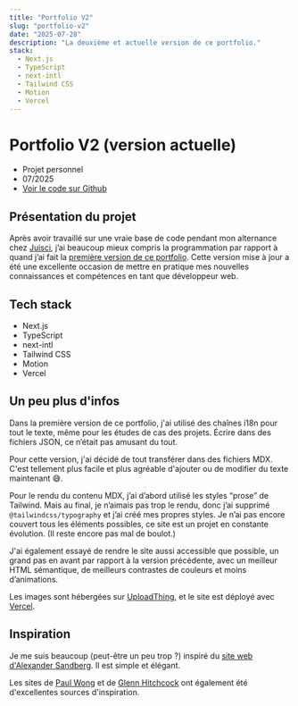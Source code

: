 ```yaml
---
title: "Portfolio V2"
slug: "portfolio-v2"
date: "2025-07-28"
description: "La deuxième et actuelle version de ce portfolio."
stack:
  - Next.js
  - TypeScript
  - next-intl
  - Tailwind CSS
  - Motion
  - Vercel
---
```


# Portfolio V2 (version actuelle)

- Projet personnel
- 07/2025
- [Voir le code sur Github](https://github.com/lemathurin/portfolio/tree/main)

## Présentation du projet

Après avoir travaillé sur une vraie base de code pendant mon alternance chez [Juisci](https://www.juisci.com/), j’ai beaucoup mieux compris la programmation par rapport à quand j’ai fait la [première version de ce portfolio](/projects/portfolio-v1). Cette version mise à jour a été une excellente occasion de mettre en pratique mes nouvelles connaissances et compétences en tant que développeur web.

## Tech stack

- Next.js
- TypeScript
- next-intl
- Tailwind CSS
- Motion
- Vercel

## Un peu plus d'infos

Dans la première version de ce portfolio, j'ai utilisé des chaînes i18n pour tout le texte, même pour les études de cas des projets. Écrire dans des fichiers JSON, ce n’était pas amusant du tout.

Pour cette version, j'ai décidé de tout transférer dans des fichiers MDX. C'est tellement plus facile et plus agréable d'ajouter ou de modifier du texte maintenant 😅.

Pour le rendu du contenu MDX, j’ai d’abord utilisé les styles “prose” de Tailwind. Mais au final, je n’aimais pas trop le rendu, donc j’ai supprimé `@tailwindcss/typography` et j’ai créé mes propres styles. Je n’ai pas encore couvert tous les éléments possibles, ce site est un projet en constante évolution. (Il reste encore pas mal de boulot.)

J'ai également essayé de rendre le site aussi accessible que possible, un grand pas en avant par rapport à la version précédente, avec un meilleur HTML sémantique, de meilleurs contrastes de couleurs et moins d’animations.

Les images sont hébergées sur [UploadThing](https://uploadthing.com/), et le site est déployé avec [Vercel](https://vercel.com).

## Inspiration

Je me suis beaucoup (peut-être un peu trop ?) inspiré du [site web d'Alexander Sandberg](https://alexandersandberg.com/). Il est simple et élégant.

Les sites de [Paul Wong](https://www.paulwong.work) et de [Glenn Hitchcock](https://glenn.me/) ont également été d'excellentes sources d'inspiration.
